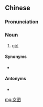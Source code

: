 ==Chinese==
{{zh-forms}}

===Pronunciation===
{{zh-pron
|md=nṳ̄-giāng
|cat=n
}}

===Noun===
{{zh-noun}}

# {{lb|zh|Min Dong}} [[girl]]

====Synonyms====
* {{zh-l|諸娘囝}}

====Antonyms====
* {{zh-l|男囝}}

[[mg:女囝]]